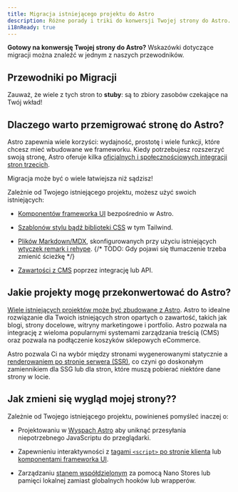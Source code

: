 ```yaml
---
title: Migracja istniejącego projektu do Astro
description: Różne porady i triki do konwersji Twojej strony do Astro.
i18nReady: true
---
```


**Gotowy na konwersję Twojej strony do Astro?** Wskazówki dotyczące migracji można znaleźć w jednym z naszych przewodników.

## Przewodniki po Migracji

<MigrationGuidesNav />

Zauważ, że wiele z tych stron to **stuby**: są to zbiory zasobów czekające na Twój wkład!

## Dlaczego warto przemigrować stronę do Astro?

Astro zapewnia wiele korzyści: wydajność, prostotę i wiele funkcji, które chcesz mieć wbudowane we frameworku. Kiedy potrzebujesz rozszerzyć swoją stronę, Astro oferuje kilka [oficjalnych i społecznościowych integracji stron trzecich](https://astro.build/integrations).

Migracja może być o wiele łatwiejsza niż sądzisz!

Zależnie od Twojego istniejącego projektu, możesz użyć swoich istniejących:

- [Komponentów frameworka UI](/pl/guides/framework-components/) bezpośrednio w Astro. 

- [Szablonów stylu bądź biblioteki CSS](/pl/guides/styling/) w tym Tailwind.

- [Plików Markdown/MDX](/pl/guides/markdown-content/), skonfigurowanych przy użyciu istniejących [wtyczek remark i rehype](/pl/guides/markdown-content/#markdown-plugins). {/* TODO: Gdy pojawi się tłumaczenie trzeba zmienić ścieżkę */}

- [Zawartości z CMS](/pl/guides/cms/) poprzez integrację lub API.


## Jakie projekty mogę przekonwertować do Astro?

[Wiele istniejących projektów może być zbudowane z Astro](/pl/concepts/why-astro/). Astro to idealne rozwiązanie dla Twoich istniejących stron opartych o zawartość, takich jak blogi, strony docelowe, witryny marketingowe i portfolio. Astro pozwala na integrację z wieloma popularnymi systemami zarządzania treścią (CMS) oraz pozwala na podłączenie koszyków sklepowych eCommerce.

Astro pozwala Ci na wybór między stronami wygenerowanymi statycznie a [renderowaniem po stronie serwera (SSR)](/pl/guides/server-side-rendering/), co czyni go doskonałym zamiennikiem dla SSG lub dla stron, które muszą pobierać niektóre dane strony w locie.

## Jak zmieni się wygląd mojej strony??

Zależnie od Twojego istniejącego projektu, powinieneś pomyśleć inaczej o:

- Projektowaniu w [Wyspach Astro](/pl/concepts/islands/#czym-jest-wyspa) aby uniknąć przesyłania niepotrzebnego JavaScriptu do przeglądarki.

- Zapewnieniu interaktywności z [tagami `<script>` po stronie klienta](/pl/guides/client-side-scripts/) lub [komponentami frameworka UI](/pl/guides/framework-components/).

- Zarządzaniu [stanem współdzielonym](/pl/recipes/sharing-state-islands/) za pomocą Nano Stores lub pamięci lokalnej zamiast globalnych hooków lub wrapperów.

